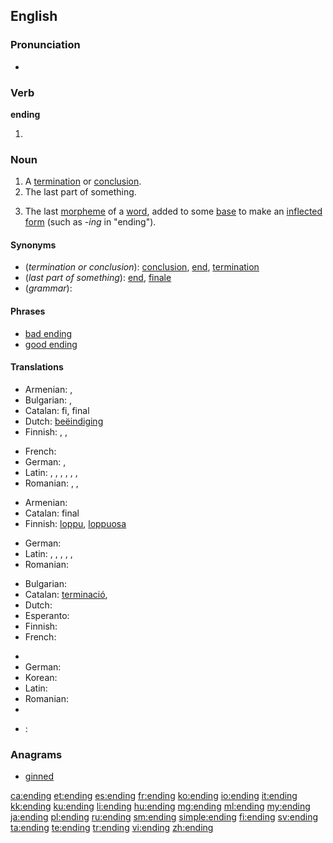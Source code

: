 ==English==

===Pronunciation===
* {{rhymes|ɛndɪŋ}}

===Verb===
'''ending'''

# {{present participle of|[[end#Verb|end]]}}

===Noun===
{{en-noun}}

# A [[termination]] or [[conclusion]].
# The last part of something.
# {{grammar}} The last [[morpheme]] of a [[word]], added to some [[base]] to make an [[inflected]] [[form]] (such as ''-ing'' in "ending").

====Synonyms====
* (''termination or conclusion''): [[conclusion]], [[end]], [[termination]]
* (''last part of something''): [[end]], [[finale]]
* (''grammar''):

====Phrases====
* [[bad ending]]
* [[good ending]]

====Translations====

{{trans-top|termination or conclusion}}
* Armenian: {{t|hy|ավարտ|tr=avart}},  {{t-|hy|վախճան|tr=vaxč̣an}}
* Bulgarian: {{t|bg|край|m|sc=Cyrl}}, {{t|bg|завършване|n|sc=Cyrl}}
* Catalan: fi, final
* Dutch: [[beëindiging]] {{f}}
* Finnish: {{t+|fi|loppu}}, {{t-|fi|loppuminen}}, {{t+|fi|päätös}}
{{trans-mid}}
* French: {{t+|fr|fin|f}}
* German: {{t+|de|Ende|n}}, {{t+|de|Ablauf|m}}
* Latin: {{t-|la|exitus|n}}, {{t|la|finis|m|f}}, {{t|la|exitus|m}}, {{t|la|terminus|m}}, {{t|la|extremum|n}}, {{t|la|peractio|f}}, {{t|la|extremus|m}}
* Romanian: {{t|ro|sfârșit|n}}, {{t|ro|încheiere|f}}, {{t|ro|final|n}}
{{trans-bottom}}

{{trans-top|last part of something}}
* Armenian: {{t-|hy|վերջ|tr=verǰ}}
* Catalan: final
* Finnish: [[loppu]], [[loppuosa]]
{{trans-mid}}
* German: {{t+|de|Ende|n}}
* Latin: {{t|la|finis|m|f}}, {{t|la|terminus|m}}, {{t|la|extremus|m}}, {{t|la|exitus|m}}, {{t|la|extremum|n}}, {{t|la|peractio|f}}
* Romanian: {{t|ro|sfârșit}}
{{trans-bottom}}

{{trans-top|grammar: last morpheme of a word}}
* Bulgarian: {{t|bg|окончание|n|sc=Cyrl}}
* Catalan: [[terminació]], {{f}}
* Dutch: {{t+|nl|uitgang|m}}
* Esperanto: {{t-|eo|finaĵo|xs=Esperanto}}
* Finnish: {{t+|fi|pääte}}
* French: {{t+|fr|terminaison|f}}
{{trans-mid}}
* {{trreq|Georgian}}
* German: {{t+|de|Endung|f}}
* Korean: {{t|ko|어미|tr=eomi}}
* Latin: {{t|la|exitus|m}}
* Romanian: {{t|ro|terminație|f}}
* {{trreq|Turkish}}
{{trans-bottom}}

{{checktrans-top}}
* {{ttbc|ka}}: {{t|ka|დასასრული|tr=dasasruli}}
{{trans-mid}}
{{trans-bottom}}

===Anagrams===
* [[ginned#English|ginned]]

[[ca:ending]]
[[et:ending]]
[[es:ending]]
[[fr:ending]]
[[ko:ending]]
[[io:ending]]
[[it:ending]]
[[kk:ending]]
[[ku:ending]]
[[li:ending]]
[[hu:ending]]
[[mg:ending]]
[[ml:ending]]
[[my:ending]]
[[ja:ending]]
[[pl:ending]]
[[ru:ending]]
[[sm:ending]]
[[simple:ending]]
[[fi:ending]]
[[sv:ending]]
[[ta:ending]]
[[te:ending]]
[[tr:ending]]
[[vi:ending]]
[[zh:ending]]